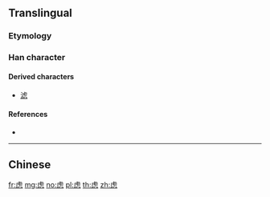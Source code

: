 {{character info/new}}
{{also|慮}}
==Translingual==

===Etymology===
{{Han simp|慮|f=田|t=&nbsp;}}

===Han character===
{{Han char|rn=141|rad=虍|as=04|sn=8|four=|canj=YPP|ids=⿸虍心}}

====Derived characters====
* [[滤]]

====References====
* {{Han ref|kx=1073.130|dkj=32681|hdz=42290.140|uh=8651|ud=34385}}

----

==Chinese==
{{zh-see|慮}}

[[fr:虑]]
[[mg:虑]]
[[no:虑]]
[[pl:虑]]
[[th:虑]]
[[zh:虑]]